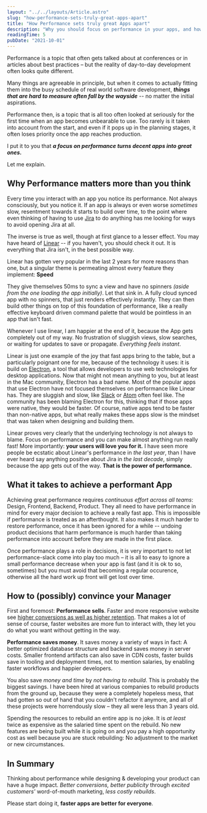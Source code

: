 ```yaml
---
layout: "../../layouts/Article.astro"
slug: "how-performance-sets-truly-great-apps-apart"
title: "How Performance sets truly great Apps apart"
description: "Why you should focus on performance in your apps, and how to convince your manager to let you."
readingTime: 5
pubDate: "2021-10-01"
---
```


Performance is a topic that often gets talked about at conferences or in articles about best practices – but the reality of day-to-day development often looks quite different.

Many things are agreeable in principle, but when it comes to actually fitting them into the busy schedule of real world software development, _**things that are hard to measure often fall by the wayside**_ -- no matter the initial aspirations.

Performance then, is a topic that is all too often looked at seriously for the first time when an app becomes unbearable to use. Too rarely is it taken into account from the start, and even if it pops up in the planning stages, it often loses priority once the app reaches production.

I put it to you that _**a focus on performance turns decent apps into great ones.**_

Let me explain.

## Why Performance matters more than you think

Every time you interact with an app you notice its performance. Not always consciously, but you notice it. If an app is always or even worse _sometimes_ slow, resentment towards it starts to build over time, to the point where even thinking of having to use [Jira](https://www.atlassian.com/software/jira) to do anything has me looking for ways to avoid opening Jira at all.

The inverse is true as well, though at first glance to a lesser effect. You may have heard of [Linear](https://linear.app) -- if you haven't, you should check it out. It is everything that Jira isn't, in the best possible way.

Linear has gotten very popular in the last 2 years for more reasons than one, but a singular theme is permeating almost every feature they implement: **Speed**

They give themselves 50ms to sync a view and have no spinners <span class="subtle">_(aside from the one loading the app initially)_</span>. Let that sink in. A fully cloud synced app with no spinners, that just renders effectively instantly. They can then build other things on top of this foundation of performance, like a really effective keyboard driven command palette that would be pointless in an app that isn't fast.

Whenever I use linear, I am happier at the end of it, because the App gets completely out of my way. No frustration of sluggish views, slow searches, or waiting for updates to save or propagate. _Everything feels instant_.

Linear is just one example of the joy that fast apps bring to the table, but a particularly poignant one for me, because of the technology it uses: it is build on [Electron](https://www.electronjs.org/), a tool that allows developers to use web technologies for desktop applications. Now that might not mean anything to you, but at least in the Mac community, Electron has a bad name. Most of the popular apps that use Electron have not focused themselves on performance like Linear has. They are sluggish and slow, like [Slack](https://slack.com) or [Atom](https://atom.io) often feel like. The community has been blaming Electron for this, thinking that if those apps were native, they would be faster. Of course, native apps tend to be faster than non-native apps, but what really makes these apps slow is the mindset that was taken when designing and building them.

Linear proves very clearly that the underlying technology is not always to blame. Focus on performance and you can make almost anything run really fast! More importantly: **your users will love you for it.** I have seen more people be ecstatic about Linear's performance in _the last year_, than I have ever heard say anything positive about Jira in _the last decade_, simply because the app gets out of the way. **That is the power of performance.**

## What it takes to achieve a performant App

Achieving great performance requires _continuous effort across all teams_: Design, Frontend, Backend, Product. They all need to have performance in mind for every major decision to achieve a really fast app. This is impossible if performance is treated as an afterthought. It also makes it much harder to restore performance, once it has been ignored for a while -- undoing product decisions that harm performance is much harder than taking performance into account before they are made in the first place.

Once performance plays a role in decisions, it is very important to not let performance-slack come into play too much – it is all to easy to ignore a small performance decrease when your app is fast (and it is ok to so, sometimes) but you must avoid that becoming a regular occurence, otherwise all the hard work up front will get lost over time.

## How to (possibly) convince your Manager

First and foremost: **Performance sells**. Faster and more responsive website see [higher conversions as well as higher retention](https://blog.hubspot.com/marketing/page-load-time-conversion-rates). That makes a lot of sense of course, faster websites are more fun to interact with, they let you do what you want without getting in the way.

**Performance saves money**. It saves money a variety of ways in fact: A better optimized database structure and backend saves money in server costs. Smaller frontend artifacts can also save in CDN costs, faster builds save in tooling and deployment times, not to mention salaries, by enabling faster workflows and happier developers.

You also save _money and time_ by _not having to rebuild_. This is probably the biggest savings. I have been hired at various companies to rebuild products from the ground up, because they were a completely hopeless mess, that had gotten so out of hand that you couldn't refactor it anymore, and all of these projects were horrendously slow – they all were less than 3 years old.

Spending the resources to rebuild an entire app is no joke. It is _at least_ twice as expensive as the salaried time spent on the rebuild. No new features are being built while it is going on and you pay a high opportunity cost as well because you are stuck rebuilding: No adjustment to the market or new circumstances.

## In Summary

Thinking about performance while designing & developing your product can have a huge impact. _Better conversions, better publicity_ through _excited customers'_ word-of-mouth marketing, _less costly rebuilds_.

Please start doing it, **faster apps are better for everyone**.
